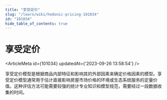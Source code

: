 ```yaml
---
title: "享受定价"
slug: "/learn/wiki/hedonic-pricing-101034"
id: "101034"
hide_table_of_contents: true
---
```



# 享受定价

<ArticleMeta id={101034} updatedAt={'2023-09-26 13:58:54'} />
<div className='border-solid border-b border-t-0 my-4 border-[var(--ifm-color-gray-300)]' />

享受定价模型是根据商品内部特征和影响其的外部因素来确定价格因素的模型。享受定价模型通常用于估计直接影响房屋市场价格的环境或生态系统服务的定量价值。这种评估方法可能需要较强的统计专业知识和模型规范，需要经过一段数据收集的时间。
